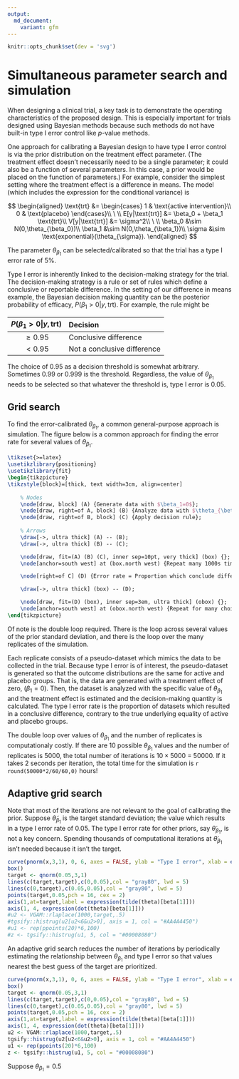 ```yaml
---
output: 
  md_document:
    variant: gfm
---
```


<script type="text/x-mathjax-config">
  MathJax.Hub.Config({
    TeX: {
      equationNumbers: { autoNumber: "all" },
      tagSide: "right"
    },
    tex2jax: {
      inlineMath: [ ['$','$'], ["\\(","\\)"] ],
      displayMath: [ ['$$','$$'], ["\\[","\\]"] ],
      processEscapes: true
    }
  });
</script>
<script type="text/javascript" id="MathJax-script" async
  src="https://cdn.jsdelivr.net/npm/mathjax@3/es5/tex-mml-chtml.js">
</script>

```r
knitr::opts_chunk$set(dev = 'svg')
```

# Simultaneous parameter search and simulation

When designing a clinical trial, a key task is to demonstrate the operating characteristics of the proposed design.  This is especially important for trials designed using Bayesian methods because such methods do not have built-in type I error control like $p$-value methods.

One approach for calibrating a Bayesian design to have type I error control is via the prior distribution on the treatment effect parameter.  (The treatment effect doesn't necessarily need to be a single parameter; it could also be a function of several parameters.  In this case, a prior would be placed on the function of parameters.)  For example, consider the simplest setting where the treatment effect is a difference in means. The model (which includes the expression for the conditional variance) is

$$
\begin{aligned}
\text{trt} &= \begin{cases} 
1 & \text{active intervention}\\
0 & \text{placebo}
\end{cases}\\
\ \\
E[y|\text{trt}] &= \beta_0 + \beta_1 \text{trt}\\
V[y|\text{trt}] &= \sigma^2\\
\ \\
\beta_0 &\sim N(0,\theta_{\beta_0})\\
\beta_1 &\sim N(0,\theta_{\beta_1})\\
\sigma &\sim \text{exponential}(\theta_{\sigma}).
\end{aligned}
$$


The parameter $\theta_{\beta_1}$ can be selected/calibrated so that the trial has a type I error rate of 5%.

Type I error is inherently linked to the decision-making strategy for the trial.  The decision-making strategy is a rule or set of rules which define a conclusive or reportable difference.  In the setting of our difference in means example, the Bayesian decision making quantity can be the posterior probability of efficacy,  $P(\beta_1>0|y, \text{trt})$.  For example, the rule might be

| $P(\beta_1>0\vert y, \text{trt})$ | Decision |
|:---:|:---| 
| $\geq 0.95$ | Conclusive difference |
| $< 0.95$ | Not a conclusive difference |

The choice of $0.95$ as a decision threshold is somewhat arbitrary.  Sometimes $0.99$ or $0.999$ is the threshold.  Regardless, the value of $\theta_{\beta_1}$ needs to be selected so that whatever the threshold is, type I error is 0.05.

## Grid search

To find the error-calibrated $\theta_{\beta_1}$, a common general-purpose approach is simulation.  The figure below is a common approach for finding the error rate for several values of $\theta_{\beta_1}$.

```tikz
\tikzset{>=latex}
\usetikzlibrary{positioning}
\usetikzlibrary{fit}
\begin{tikzpicture}
\tikzstyle{block}=[thick, text width=3cm, align=center]
    
    % Nodes
    \node[draw, block] (A) {Generate data with $\beta_1=0$};
    \node[draw, right=of A, block] (B) {Analyze data with $\theta_{\beta_1}$ prior};
    \node[draw, right=of B, block] (C) {Apply decision rule};
    
    % Arrows
    \draw[->, ultra thick] (A) -- (B);
    \draw[->, ultra thick] (B) -- (C);

    \node[draw, fit=(A) (B) (C), inner sep=10pt, very thick] (box) {};
    \node[anchor=south west] at (box.north west) {Repeat many 1000s times};

    \node[right=of C] (D) {Error rate = Proportion which conclude difference};

    \draw[->, ultra thick] (box) -- (D);

    \node[draw, fit=(D) (box), inner sep=3em, ultra thick] (obox) {};
    \node[anchor=south west] at (obox.north west) {Repeat for many choices of $\theta_{\beta_1}$};
\end{tikzpicture}
```

Of note is the double loop required.  There is the loop across several values of the prior standard deviation, and there is the loop over the many replicates of the simulation.  

Each replicate consists of a pseudo-dataset which mimics the data to be collected in the trial.  Because type I error is of interest, the pseudo-dataset is generated so that the outcome distributions are the same for active and placebo groups.  That is, the data are generated with a treatment effect of zero, ($\beta_1=0$).  Then, the dataset is analyzed with the specific value of $\theta_{\beta_1}$ and the treatment effect is estimated and the decision-making quantity is calculated.  The type I error rate is the proportion of datasets which resulted in a conclusive difference, contrary to the true underlying equality of active and placebo groups.

The double loop over values of $\theta_{\beta_1}$ and the number of replicates is computationaly costly.  If there are 10 possible  $\theta_{\beta_1}$ values and the number of replicates is 5000, the total number of iterations is $10\times 5000$ = 50000.  If it takes 2 seconds per iteration, the total time for the simulation is `r round(50000*2/60/60,0)` hours!

## Adaptive grid search

Note that most of the iterations are not relevant to the goal of calibrating the prior.  Suppose $\tilde{\theta}_{\beta_1}$ is the target standard deviation; the value which results in a type I error rate of 0.05.  The type I error rate for other priors, say $\dot{\theta}_{\beta_1}$, is not a key concern.  Spending thousands of computational iterations at $\dot{\theta}_{\beta_1}$ isn't needed because it isn't the target.

```r
curve(pnorm(x,3,1), 0, 6, axes = FALSE, ylab = "Type I error", xlab = expression(theta[beta[1]]), lwd = 5, ylim = c(-0.1,1.1))
box()
target <- qnorm(0.05,3,1)
lines(c(target,target),c(0,0.05),col = "gray80", lwd = 5)
lines(c(0,target),c(0.05,0.05),col = "gray80", lwd = 5)
points(target,0.05,pch = 16, cex = 2)
axis(1,at=target,label = expression(tilde(theta)[beta[1]]))
axis(1, 4, expression(dot(theta)[beta[1]]))
#u2 <- VGAM::rlaplace(1000,target,.5)
#tgsify::histrug(u2[u2<6&u2>0], axis = 1, col = "#AA4A4450")
#u1 <- rep(ppoints(20)*6,100)
#z <- tgsify::histrug(u1, 5, col = "#00008080")
```

An adaptive grid search reduces the number of iterations by periodically estimating the relationship between $\theta_{\beta_1}$ and type I error so that values nearest the best guess of the target are prioritized.

```r
curve(pnorm(x,3,1), 0, 6, axes = FALSE, ylab = "Type I error", xlab = expression(theta[beta[1]]), lwd = 5, ylim = c(-0.1,1.1))
box()
target <- qnorm(0.05,3,1)
lines(c(target,target),c(0,0.05),col = "gray80", lwd = 5)
lines(c(0,target),c(0.05,0.05),col = "gray80", lwd = 5)
points(target,0.05,pch = 16, cex = 2)
axis(1,at=target,label = expression(tilde(theta)[beta[1]]))
axis(1, 4, expression(dot(theta)[beta[1]]))
u2 <- VGAM::rlaplace(1000,target,.5)
tgsify::histrug(u2[u2<6&u2>0], axis = 1, col = "#AA4A4450")
u1 <- rep(ppoints(20)*6,100)
z <- tgsify::histrug(u1, 5, col = "#00008080")
```

Suppose $\theta_{\beta_1} = 0.5$

